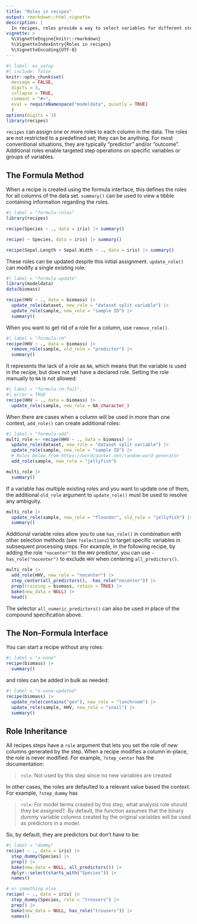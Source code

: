 ```yaml
---
title: "Roles in recipes"
output: rmarkdown::html_vignette
description: |
  In recipes, roles provide a way to select variables for different steps.
vignette: >
  %\VignetteEngine{knitr::rmarkdown}
  %\VignetteIndexEntry{Roles in recipes}
  %\VignetteEncoding{UTF-8}
---
```


```r
#| label: ex_setup
#| include: false
knitr::opts_chunk$set(
  message = FALSE,
  digits = 3,
  collapse = TRUE,
  comment = "#>",
  eval = requireNamespace("modeldata", quietly = TRUE)
  )
options(digits = 3)
library(recipes)
```

`recipes` can assign one or more roles to each column in the data. The roles are not restricted to a predefined set; they can be anything. For most conventional situations, they are typically "predictor" and/or "outcome". Additional roles enable targeted step operations on specific variables or groups of variables.

## The Formula Method

When a recipe is created using the formula interface, this defines the roles for all columns of the data set. `summary()` can be used to view a tibble containing information regarding the roles.

```r
#| label = "formula-roles"
library(recipes)

recipe(Species ~ ., data = iris) |> summary()

recipe( ~ Species, data = iris) |> summary()

recipe(Sepal.Length + Sepal.Width ~ ., data = iris) |> summary()
```

These roles can be updated despite this initial assignment. `update_role()` can modify a single existing role:

```r
#| label = "formula-update"
library(modeldata)
data(biomass)

recipe(HHV ~ ., data = biomass) |> 
  update_role(dataset, new_role = "dataset split variable") |> 
  update_role(sample, new_role = "sample ID") |> 
  summary()
```

When you want to get rid of a role for a column, use `remove_role()`. 

```r
#| label = "formula-rm"
recipe(HHV ~ ., data = biomass) |> 
  remove_role(sample, old_role = "predictor") |> 
  summary()
```

It represents the lack of a role as `NA`, which means that the variable is used in the recipe, but does not yet have a declared role. Setting the role manually to `NA` is not allowed:

```r
#| label = "formula-rm-fail",
#| error = TRUE
recipe(HHV ~ ., data = biomass) |> 
  update_role(sample, new_role = NA_character_)
```

When there are cases when a column will be used in more than one context, `add_role()` can create additional roles:

```r
#| label = "formula-add"
multi_role <- recipe(HHV ~ ., data = biomass) |> 
  update_role(dataset, new_role = "dataset split variable") |> 
  update_role(sample, new_role = "sample ID") |> 
  # Roles below from https://wordcounter.net/random-word-generator
  add_role(sample, new_role = "jellyfish") 

multi_role |> 
  summary()
```

If a variable has multiple existing roles and you want to update one of them, the additional `old_role` argument to `update_role()` must be used to resolve any ambiguity.

```r
multi_role |>
  update_role(sample, new_role = "flounder", old_role = "jellyfish") |>
  summary()
```

Additional variable roles allow you to use `has_role()` in combination with other selection methods (see `?selections`) to target specific variables in subsequent processing steps. For example, in the following recipe, by adding the role `"nocenter"` to the `HHV` predictor, you can use `-has_role("nocenter")` to exclude `HHV` when centering `all_predictors()`.

```r
multi_role |> 
  add_role(HHV, new_role = "nocenter") |> 
  step_center(all_predictors(), -has_role("nocenter")) |> 
  prep(training = biomass, retain = TRUE) |> 
  bake(new_data = NULL) |> 
  head()
```

The selector `all_numeric_predictors()` can also be used in place of the compound specification above. 

## The Non-Formula Interface

You can start a recipe without any roles:

```r
#| label = "x-none"
recipe(biomass) |> 
  summary()
```

and roles can be added in bulk as needed:

```r
#| label = "x-none-updated"
recipe(biomass) |> 
  update_role(contains("gen"), new_role = "lunchroom") |> 
  update_role(sample, HHV, new_role = "snail") |> 
  summary()
```

## Role Inheritance

All recipes steps have a `role` argument that lets you set the role of _new_ columns generated by the step. When a recipe modifies a column in-place, the role is never modified. For example, `?step_center` has the documentation:

> `role`: Not used by this step since no new variables are created

In other cases, the roles are defaulted to a relevant value based the context. For example, `?step_dummy` has 

> `role`: For model terms created by this step, what analysis role should they be assigned?. By default, the function assumes that the binary dummy variable columns created by the original variables will be used as predictors in a model.

So, by default, they are predictors but don't have to be:

```r
#| label = "dummy"
recipe( ~ ., data = iris) |> 
  step_dummy(Species) |> 
  prep() |> 
  bake(new_data = NULL, all_predictors()) |> 
  dplyr::select(starts_with("Species")) |> 
  names()

# or something else
recipe( ~ ., data = iris) |> 
  step_dummy(Species, role = "trousers") |> 
  prep() |> 
  bake(new_data = NULL, has_role("trousers")) |> 
  names()
```
